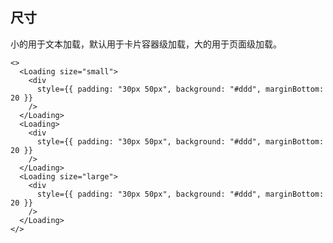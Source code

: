 ## 尺寸

小的用于文本加载，默认用于卡片容器级加载，大的用于页面级加载。

```tsx live=true
<>
  <Loading size="small">
    <div
      style={{ padding: "30px 50px", background: "#ddd", marginBottom: 20 }}
    />
  </Loading>
  <Loading>
    <div
      style={{ padding: "30px 50px", background: "#ddd", marginBottom: 20 }}
    />
  </Loading>
  <Loading size="large">
    <div
      style={{ padding: "30px 50px", background: "#ddd", marginBottom: 20 }}
    />
  </Loading>
</>
```
